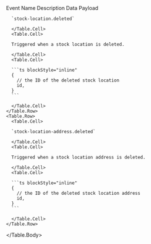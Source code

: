 
<Table>
  <Table.Header>
    <Table.Row>
      <Table.HeaderCell>Event Name</Table.HeaderCell>
      <Table.HeaderCell>Description</Table.HeaderCell>
      <Table.HeaderCell>Data Payload</Table.HeaderCell>
    </Table.Row>
  </Table.Header>
  <Table.Body>
    <Table.Row>
      <Table.Cell>

      `stock-location.deleted`

      </Table.Cell>
      <Table.Cell>

      Triggered when a stock location is deleted.

      </Table.Cell>
      <Table.Cell>

      ```ts blockStyle="inline"
      {
        // the ID of the deleted stock location
        id,
      }
      ```

      </Table.Cell>
    </Table.Row>
    <Table.Row>
      <Table.Cell>

      `stock-location-address.deleted`

      </Table.Cell>
      <Table.Cell>

      Triggered when a stock location address is deleted.

      </Table.Cell>
      <Table.Cell>

      ```ts blockStyle="inline"
      {
        // the ID of the deleted stock location address
        id,
      }
      ```

      </Table.Cell>
    </Table.Row>
  </Table.Body>
</Table>